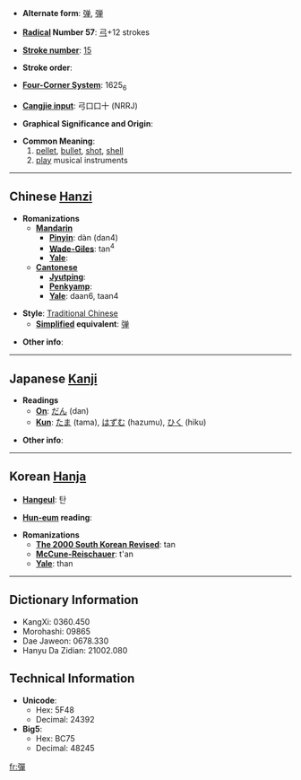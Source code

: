 * '''Alternate form''': [[弹]], [[弾]]

* '''[[Wiktionary:Chinese radical index| Radical]] Number 57''': [[Wiktionary:Chinese radical index 弓|弓]]+12 strokes

* '''[[Wiktionary:Chinese total strokes index|Stroke number]]''': [[Wiktionary:Chinese total strokes index 15|15]]

* '''Stroke order''': 

* '''[[Wiktionary:Chinese four corner index|Four-Corner System]]''': 1625<sub>6</sub>

* '''[[Wiktionary:Chinese Cangjie index|Cangjie input]]''': 弓口口十 (NRRJ)

* '''Graphical Significance and Origin''': 

* '''Common Meaning''': 
*# [[pellet]], [[bullet]], [[shot]], [[shell]]
*# [[play]] musical instruments

----

== Chinese [[Hanzi]] ==

* '''Romanizations'''
** '''[[Mandarin]]'''
*** '''[[Pinyin]]''': dàn (dan4)
*** '''[[Wade-Giles]]''': tan<sup>4</sup>
*** '''[[Yale]]''': 
** '''[[Cantonese]]'''
*** '''[[Jyutping]]''':
*** '''[[Penkyamp]]''': 
*** '''[[Yale]]''': daan6, taan4

* '''Style''': [[Traditional Chinese]] 
** '''[[Simplified Chinese|Simplified]] equivalent''': [[弹]]

* '''Other info''': 

----

== Japanese [[Kanji]] ==

* '''Readings'''
** '''[[On]]''': [[だん]] (dan)
** '''[[Kun]]''': [[たま]] (tama), [[はずむ]] (hazumu), [[ひく]] (hiku)

* '''Other info''':  

----

== Korean [[Hanja]] ==

* '''[[Hangeul]]''': 탄

* '''[[Hun-eum]] reading''': 

* '''Romanizations'''
** '''[[The 2000 South Korean Revised Romanization|The 2000 South Korean Revised]]''': tan
** '''[[McCune-Reischauer]]''': t'an
** '''[[Yale]]''': than

----

== Dictionary Information ==

* KangXi: 0360.450
* Morohashi: 09865
* Dae Jaweon: 0678.330
* Hanyu Da Zidian: 21002.080

== Technical Information ==

* '''Unicode''':
** Hex: 5F48
** Decimal: 24392
* '''Big5''':
** Hex: BC75
** Decimal: 48245

[[fr:彈]]